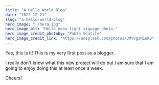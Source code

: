 ```yaml
---
title: "A Hello World Blog"
date: "2022-12-21"
slug: "a-hello-world-blog"
hero_image: "./hero.jpg"
hero_image_alt: "Hello neon light signage photo."
hero_image_credit_photoby: "Pable Gentile"
hero_image_credit_link: "https://unsplash.com/photos/3MYvgsH1uK0"
---
```


Yes, this is it! This is my very first post as a blogger.

I really don't know what this new project will do but I am sure that I am going
to enjoy doing this at least once a week.

Cheers!
